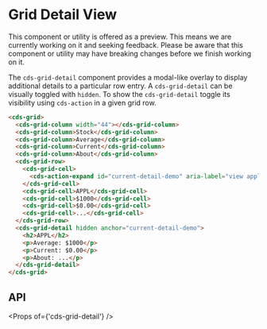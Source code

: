 
<Meta title="Data Grid (Preview)/Detail View" />

# Grid Detail View

<cds-alert-group status="warning" cds-layout="m-b:lg">
  <cds-alert>
    This component or utility is offered as a preview. This means we are currently working on it and seeking feedback.
    Please be aware that this component or utility may have breaking changes before we finish working on it.
  </cds-alert>
</cds-alert-group>

The `cds-grid-detail` component provides a modal-like overlay to display additional details to a particular row entry.
A `cds-grid-detail` can be visually toggled with `hidden`. To show the `cds-grid-detail` toggle its visibility using
`cds-action` in a given grid row.

<Story id="stories-grid--detail-view" />

```html
<cds-grid>
  <cds-grid-column width="44"></cds-grid-column>
  <cds-grid-column>Stock</cds-grid-column>
  <cds-grid-column>Average</cds-grid-column>
  <cds-grid-column>Current</cds-grid-column>
  <cds-grid-column>About</cds-grid-column>
  <cds-grid-row>
    <cds-grid-cell>
      <cds-action-expand id="current-detail-demo" aria-label="view appl details"></cds-action-expand>
    </cds-grid-cell>
    <cds-grid-cell>APPL</cds-grid-cell>
    <cds-grid-cell>$1000</cds-grid-cell>
    <cds-grid-cell>$0.00</cds-grid-cell>
    <cds-grid-cell>...</cds-grid-cell>
  </cds-grid-row>
  <cds-grid-detail hidden anchor="current-detail-demo">
    <h2>APPL</h2>
    <p>Average: $1000</p>
    <p>Current: $0.00</p>
    <p>About: ...</p>
  </cds-grid-detail>
</cds-grid>
```

## API

<Props of={'cds-grid-detail'} />
